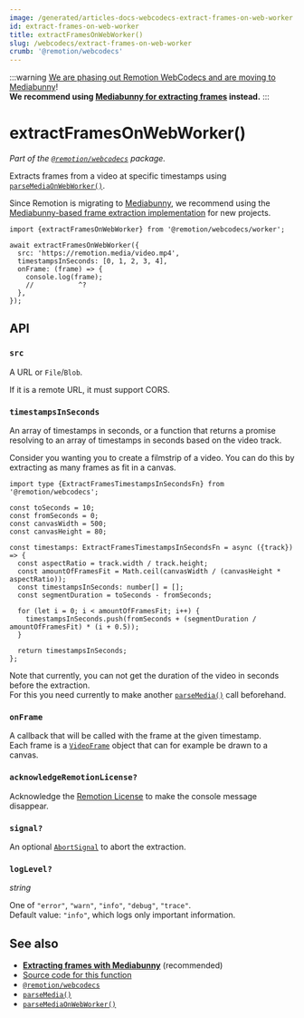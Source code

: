 ```yaml
---
image: /generated/articles-docs-webcodecs-extract-frames-on-web-worker.png
id: extract-frames-on-web-worker
title: extractFramesOnWebWorker()
slug: /webcodecs/extract-frames-on-web-worker
crumb: '@remotion/webcodecs'
---
```


:::warning
[We are phasing out Remotion WebCodecs and are moving to Mediabunny](/blog/mediabunny)!  
**We recommend using [Mediabunny for extracting frames](/docs/mediabunny/extract-frames) instead.**
:::

# extractFramesOnWebWorker()<AvailableFrom v="4.0.330"/>

_Part of the [`@remotion/webcodecs`](/docs/webcodecs) package._

Extracts frames from a video at specific timestamps using [`parseMediaOnWebWorker()`](/docs/media-parser/parse-media-on-web-worker).

Since Remotion is migrating to [Mediabunny](https://mediabunny.dev), we recommend using the [Mediabunny-based frame extraction implementation](/docs/mediabunny/extract-frames) for new projects.

```tsx twoslash title="Extracting frames"
import {extractFramesOnWebWorker} from '@remotion/webcodecs/worker';

await extractFramesOnWebWorker({
  src: 'https://remotion.media/video.mp4',
  timestampsInSeconds: [0, 1, 2, 3, 4],
  onFrame: (frame) => {
    console.log(frame);
    //           ^?
  },
});
```

## API

### `src`

A URL or `File`/`Blob`.

If it is a remote URL, it must support CORS.

### `timestampsInSeconds`

An array of timestamps in seconds, or a function that returns a promise resolving to an array of timestamps in seconds based on the video track.

Consider you wanting you to create a filmstrip of a video. You can do this by extracting as many frames as fit in a canvas.

```tsx twoslash title="Extracting as many frames as fit in a canvas"
import type {ExtractFramesTimestampsInSecondsFn} from '@remotion/webcodecs';

const toSeconds = 10;
const fromSeconds = 0;
const canvasWidth = 500;
const canvasHeight = 80;

const timestamps: ExtractFramesTimestampsInSecondsFn = async ({track}) => {
  const aspectRatio = track.width / track.height;
  const amountOfFramesFit = Math.ceil(canvasWidth / (canvasHeight * aspectRatio));
  const timestampsInSeconds: number[] = [];
  const segmentDuration = toSeconds - fromSeconds;

  for (let i = 0; i < amountOfFramesFit; i++) {
    timestampsInSeconds.push(fromSeconds + (segmentDuration / amountOfFramesFit) * (i + 0.5));
  }

  return timestampsInSeconds;
};
```

Note that currently, you can not get the duration of the video in seconds before the extraction.  
For this you need currently to make another [`parseMedia()`](/docs/media-parser/parse-media) call beforehand.

### `onFrame`

A callback that will be called with the frame at the given timestamp.  
Each frame is a [`VideoFrame`](https://developer.mozilla.org/en-US/docs/Web/API/VideoFrame) object that can for example be drawn to a canvas.

### `acknowledgeRemotionLicense?`

Acknowledge the [Remotion License](/docs/license) to make the console message disappear.

### `signal?`

An optional [`AbortSignal`](https://developer.mozilla.org/en-US/docs/Web/API/AbortSignal) to abort the extraction.

### `logLevel?`

_string_ <TsType type="LogLevel" source="@remotion/media-parser"/>

One of `"error"`, `"warn"`, `"info"`, `"debug"`, `"trace"`.  
Default value: `"info"`, which logs only important information.

## See also

- **[Extracting frames with Mediabunny](/docs/mediabunny/extract-frames)** (recommended)
- [Source code for this function](https://github.com/remotion-dev/remotion/blob/main/packages/webcodecs/src/extract-frames.ts)
- [`@remotion/webcodecs`](/docs/webcodecs)
- [`parseMedia()`](/docs/media-parser/parse-media)
- [`parseMediaOnWebWorker()`](/docs/media-parser/parse-media-on-web-worker)
